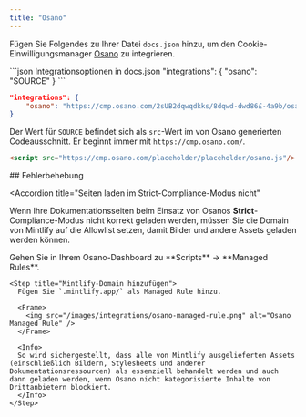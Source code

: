 ```yaml
---
title: "Osano"
---
```


Fügen Sie Folgendes zu Ihrer Datei `docs.json` hinzu, um den Cookie-Einwilligungsmanager [Osano](https://www.osano.com/) zu integrieren.

<CodeGroup>
  ```json Integrationsoptionen in docs.json
  "integrations": {
      "osano": "SOURCE"
  }
  ```

  ```json Beispiel
  "integrations": {
      "osano": "https://cmp.osano.com/2sUB2dqwqdkks/8dqwd-dwd86£-4a9b/osano.js"
  }
  ```
</CodeGroup>

Der Wert für `SOURCE` befindet sich als `src`-Wert im von Osano generierten Codeausschnitt. Er beginnt immer mit `https://cmp.osano.com/`.

```html Code snippet from Osano
<script src="https://cmp.osano.com/placeholder/placeholder/osano.js"/>
```


<div id="troubleshooting">
  ## Fehlerbehebung
</div>

<Accordion
  title="Seiten laden im Strict-Compliance-Modus nicht"
>
  Wenn Ihre Dokumentationsseiten beim Einsatz von Osanos **Strict**-Compliance-Modus nicht korrekt geladen werden, müssen Sie die Domain von Mintlify auf die Allowlist setzen, damit Bilder und andere Assets geladen werden können.

  <Steps>
    <Step title="Zu Managed Rules navigieren">
      Gehen Sie in Ihrem Osano-Dashboard zu **Scripts** → **Managed Rules**.
    </Step>

    <Step title="Mintlify-Domain hinzufügen">
      Fügen Sie `.mintlify.app/` als Managed Rule hinzu.

      <Frame>
        <img src="/images/integrations/osano-managed-rule.png" alt="Osano Managed Rule" />
      </Frame>

      <Info>
      So wird sichergestellt, dass alle von Mintlify ausgelieferten Assets (einschließlich Bildern, Stylesheets und anderer Dokumentationsressourcen) als essenziell behandelt werden und auch dann geladen werden, wenn Osano nicht kategorisierte Inhalte von Drittanbietern blockiert.
      </Info>
    </Step>
  </Steps>
</Accordion>